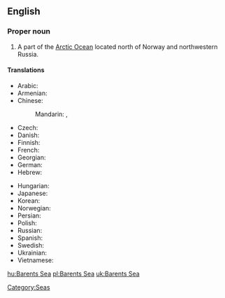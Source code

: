 ==English==
{{wikipedia}}

===Proper noun===
{{en-proper noun}}

# A part of the [[Arctic Ocean]] located north of Norway and northwestern Russia. 

====Translations====
{{trans-top|part of the Arctic Ocean}}
* Arabic: {{t|ar|بحر بارنتس|m|tr=baHr baarants|sc=Arab}}
* Armenian: {{t-|hy|Բարենցի ծով|tr=Barenc'i çov}}
* Chinese:
*: Mandarin: {{t|zh|巴倫支海|sc=Hani}}, {{t|zh|巴伦支海|tr=Bālúnzhī hǎi|sc=Hani}}
* Czech: {{t-|cs|Barentsovo moře|n}}
* Danish: {{t|da|Barentshavet}}
* Finnish: {{t-|fi|Barentsinmeri}}
* French: {{t|fr|mer de Barents|f}}
* Georgian: {{t|ka|ბარენცის ზღვა|tr=barentsis zḡva|sc=Geor}}
* German: {{t+|de|Barentssee|f}}
* Hebrew: {{t|he|ים ברנץ|sc=Hebr}}
{{trans-mid}}
* Hungarian: {{t|hu|Barents-tenger}}
* Japanese: {{t|ja|バレンツ海|tr=Barentsu-kai|sc=Jpan}}
* Korean: {{t|ko|바렌츠 해|tr=Barencheu hae|sc=Kore}}
* Norwegian: {{t|no|Barentshavet}}
* Persian: {{t|fa|دریای بارنتز|sc=fa-Arab}}
* Polish: {{t|pl|Morze Barentsa|n}}
* Russian: {{t-|ru|Баренцево море|n|tr=Bárencevo móre}}
* Spanish: {{t|es|mar de Barents|m}}
* Swedish: {{t|sv|Barents hav}}
* Ukrainian: {{t|uk|Баренцове море|n|tr=Bárencove móre|sc=Cyrl}}
* Vietnamese: {{t|vi|biển Barents}}
{{trans-bottom}}

[[Category:Seas]]

[[hu:Barents Sea]]
[[pl:Barents Sea]]
[[uk:Barents Sea]]